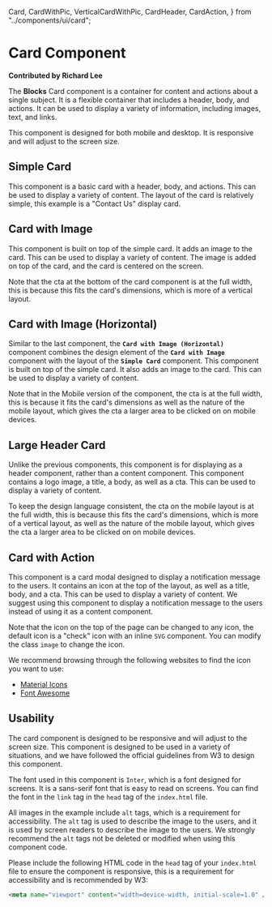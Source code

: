   Card,
  CardWithPic,
  VerticalCardWithPic,
  CardHeader,
  CardAction,
} from "../components/ui/card";

# Card Component

**Contributed by Richard Lee**

The **Blocks** Card component is a container for content and actions about a single subject. It is a flexible container that includes a header, body, and actions. It can be used to display a variety of information, including images, text, and links.

This component is designed for both mobile and desktop. It is responsive and will adjust to the screen size.

## Simple Card

This component is a basic card with a header, body, and actions. This can be used to display a variety of content. The layout of the card is relatively simple, this example is a "Contact Us" display card.

<Card />

## Card with Image

This component is built on top of the simple card. It adds an image to the card. This can be used to display a variety of content. The image is added on top of the card, and the card is centered on the screen.

Note that the cta at the bottom of the card component is at the full width, this is because this fits the card's dimensions, which is more of a vertical layout.

<CardWithPic />

## Card with Image (Horizontal)

Similar to the last component, the **`Card with Image (Horizontal)`** component combines the design element of the **`Card with Image`** component with the layout of the **`Simple Card`** component. This component is built on top of the simple card. It also adds an image to the card. This can be used to display a variety of content.

Note that in the Mobile version of the component, the cta is at the full width, this is because it fits the card's dimensions as well as the nature of the mobile layout, which gives the cta a larger area to be clicked on on mobile devices.

<VerticalCardWithPic />

## Large Header Card

Unlike the previous components, this component is for displaying as a header component, rather than a content component. This component contains a logo image, a title, a body, as well as a cta. This can be used to display a variety of content.

To keep the design language consistent, the cta on the mobile layout is at the full width, this is because this fits the card's dimensions, which is more of a vertical layout, as well as the nature of the mobile layout, which gives the cta a larger area to be clicked on on mobile devices.

<CardHeader />

## Card with Action

This component is a card modal designed to display a notification message to the users. It contains an icon at the top of the layout, as well as a title, body, and a cta. This can be used to display a variety of content. We suggest using this component to display a notification message to the users instead of using it as a content component.

Note that the icon on the top of the page can be changed to any icon, the default icon is a "check" icon with an inline `SVG` component. You can modify the class `image` to change the icon.

We recommend browsing through the following websites to find the icon you want to use:

- [Material Icons](https://fonts.google.com/icons)
- [Font Awesome](https://fontawesome.com/)

<CardAction />

## Usability

The card component is designed to be responsive and will adjust to the screen size. This component is designed to be used in a variety of situations, and we have followed the official guidelines from W3 to design this component.

The font used in this component is `Inter`, which is a font designed for screens. It is a sans-serif font that is easy to read on screens. You can find the font in the `link` tag in the `head` tag of the `index.html` file.

All images in the example include `alt` tags, which is a requirement for accessibility. The `alt` tag is used to describe the image to the users, and it is used by screen readers to describe the image to the users. We strongly recommend the `alt` tags not be deleted or modified when using this component code.

Please include the following HTML code in the `head` tag of your `index.html` file to ensure the component is responsive, this is a requirement for accessibility and is recommended by W3:

```html
<meta name="viewport" content="width=device-width, initial-scale=1.0" />
```

